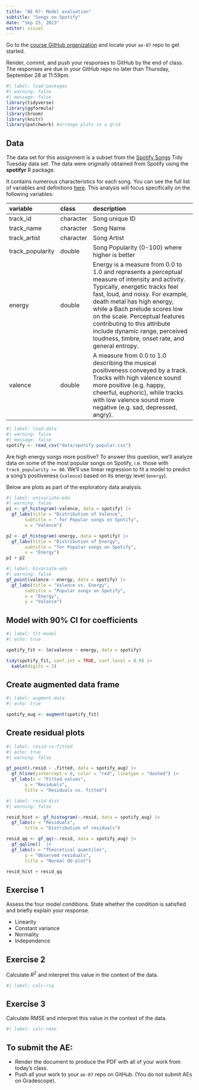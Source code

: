 ```yaml
---
title: "AE 07: Model evaluation"
subtitle: "Songs on Spotify"
date: "Sep 25, 2023"
editor: visual
---
```


::: callout-important
Go to the [course GitHub organization](https://github.com/sta210-fa23) and locate your `ae-07` repo to get started.

Render, commit, and push your responses to GitHub by the end of class. The responses are due in your GitHub repo no later than Thursday, September 28 at 11:59pm.
:::

```r
#| label: load-packages
#| warning: false
#| message: false
library(tidyverse)
library(ggformula)
library(broom)
library(knitr)
library(patchwork) #arrange plots in a grid
```

## Data

The data set for this assignment is a subset from the [Spotify Songs](https://github.com/rfordatascience/tidytuesday/blob/master/data/2020/2020-01-21/readme.md) Tidy Tuesday data set. The data were originally obtained from Spotify using the **spotifyr** R package.

It contains numerous characteristics for each song. You can see the full list of variables and definitions [here](https://github.com/rfordatascience/tidytuesday/blob/master/data/2020/2020-01-21/readme.md). This analysis will focus specifically on the following variables:

| variable         | class     | description                                                                                                                                                                                                                                                                                                                                                                               |
|:-----------------|:----------|:------------------------------------------------------------------------------------------------------------------------------------------------------------------------------------------------------------------------------------------------------------------------------------------------------------------------------------------------------------------------------------------|
| track_id         | character | Song unique ID                                                                                                                                                                                                                                                                                                                                                                            |
| track_name       | character | Song Name                                                                                                                                                                                                                                                                                                                                                                                 |
| track_artist     | character | Song Artist                                                                                                                                                                                                                                                                                                                                                                               |
| track_popularity | double    | Song Popularity (0-100) where higher is better                                                                                                                                                                                                                                                                                                                                            |
| energy           | double    | Energy is a measure from 0.0 to 1.0 and represents a perceptual measure of intensity and activity. Typically, energetic tracks feel fast, loud, and noisy. For example, death metal has high energy, while a Bach prelude scores low on the scale. Perceptual features contributing to this attribute include dynamic range, perceived loudness, timbre, onset rate, and general entropy. |
| valence          | double    | A measure from 0.0 to 1.0 describing the musical positiveness conveyed by a track. Tracks with high valence sound more positive (e.g. happy, cheerful, euphoric), while tracks with low valence sound more negative (e.g. sad, depressed, angry).                                                                                                                                         |

```r
#| label: load-data
#| warning: false
#| message: false
spotify <- read_csv("data/spotify-popular.csv")
```

Are high energy songs more positive? To answer this question, we'll analyze data on some of the most popular songs on Spotify, i.e. those with `track_popularity >= 80`. We'll use linear regression to fit a model to predict a song's positiveness (`valence`) based on its energy level (`energy`).

Below are plots as part of the exploratory data analysis.

```r
#| label: univariate-eda
#| warning: false
p1 <- gf_histogram(~valence, data = spotify) |>  
  gf_labs(title = "Distribution of Valence", 
       subtitle = " for Popular songs on Spotify", 
       x = "Valence")

p2 <- gf_histogram(~energy, data = spotify) |> 
  gf_labs(title = "Distribution of Energy", 
       subtitle = "for Popular songs on Spotify", 
       x = "Energy")
p1 + p2
```

```r
#| label: bivariate-eda
#| warning: false
gf_point(valence ~ energy, data = spotify) |> 
  gf_labs(title = "Valence vs. Energy", 
       subtitle = "Popular songs on Spotify", 
       x = "Energy", 
       y = "Valence")
```

## Model with 90% CI for coefficients

```r
#| label: fit-model
#| echo: true

spotify_fit <- lm(valence ~ energy, data = spotify)

tidy(spotify_fit, conf.int = TRUE, conf.level = 0.9) |> 
  kable(digits = 3)
```

## Create augmented data frame

```r
#| label: augment-data
#| echo: true

spotify_aug <- augment(spotify_fit)
```

## Create residual plots

```r
#| label: resid-vs-fitted
#| echo: true
#| warning: false

gf_point(.resid ~ .fitted, data = spotify_aug) |>  
  gf_hline(yintercept = 0, color = "red", linetype = "dashed") |> 
  gf_labs(x = "Fitted values", 
       y = "Residuals", 
       title = "Residuals vs. fitted")
```

```r
#| label: resid-dist
#| warning: false

resid_hist <- gf_histogram(~.resid, data = spotify_aug) |>  
  gf_labs(x = "Residuals", 
       title = "Distribution of residuals")

resid_qq <- gf_qq(~.resid, data = spotify_aug) |> 
  gf_qqline()  |> 
  gf_labs(x = "Theoretical quantiles",
       y = "Observed residuals", 
       title = "Normal QQ-plot")

resid_hist + resid_qq
```

## Exercise 1

Assess the four model conditions. State whether the condition is satisfied and briefly explain your response.

-   Linearity
-   Constant variance
-   Normality
-   Independence

## Exercise 2

Calculate $R^2$ and interpret this value in the context of the data.

```r
#| label: calc-rsq
```

## Exercise 3

Calculate RMSE and interpret this value in the context of the data.

```r
#| label: calc-rmse
```

## To submit the AE:

::: callout-important
-   Render the document to produce the PDF with all of your work from today's class.
-   Push all your work to your `ae-07` repo on GitHub. (You do not submit AEs on Gradescope).
:::
